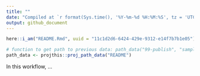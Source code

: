 ```yaml
---
title: ""
date: "Compiled at `r format(Sys.time(), '%Y-%m-%d %H:%M:%S', tz = 'UTC')` UTC"
output: github_document
---
```


```r
here::i_am("README.Rmd", uuid = "11c1d2d6-6424-429e-9312-e14f7b7b1e05")

# function to get path to previous data: path_data("99-publish", "sample.csv")
path_data <- projthis::proj_path_data("README")
```

In this workflow, ...
